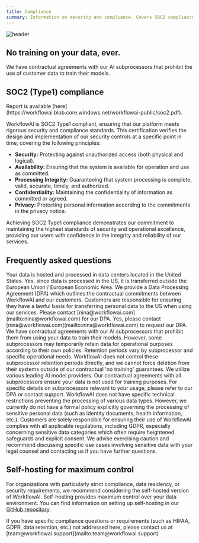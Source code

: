 ```yaml
---
title: Compliance
summary: Information on security and compliance. Covers SOC2 compliance, data handling policies, and provides answers to frequently asked questions about data privacy.
---
```



![header](</images/compliance/header.png>)

## No training on your data, ever.
We have contractual agreements with our AI subprocessors that prohibit the use of customer data to train their models.

## SOC2 (Type1) compliance

<Callout type="info">
  Report is available [here](https://workflowai.blob.core.windows.net/workflowai-public/soc2.pdf).
</Callout>

WorkflowAI is SOC2 Type1 compliant, ensuring that our platform meets rigorous security and compliance standards. This certification verifies the design and implementation of our security controls at a specific point in time, covering the following principles:

- **Security:** Protecting against unauthorized access (both physical and logical).
- **Availability:** Ensuring that the system is available for operation and use as committed.
- **Processing Integrity:** Guaranteeing that system processing is complete, valid, accurate, timely, and authorized.
- **Confidentiality:** Maintaining the confidentiality of information as committed or agreed.
- **Privacy:** Protecting personal information according to the commitments in the privacy notice.

Achieving SOC2 Type1 compliance demonstrates our commitment to maintaining the highest standards of security and operational excellence, providing our users with confidence in the integrity and reliability of our services.

## Frequently asked questions

<Accordions type="single">
  <Accordion title="Where is my data hosted and processed?" id="data-hosting">
    Your data is hosted and processed in data centers located in the United States.
  </Accordion>

  <Accordion title="Is data transferred outside the EU/EEA? What safeguards are in place?" id="eu-data-transfer">
    Yes, since data is processed in the US, it is transferred outside the European Union / European Economic Area. We provide a Data Processing Agreement (DPA) which outlines the contractual commitments between WorkflowAI and our customers. Customers are responsible for ensuring they have a lawful basis for transferring personal data to the US when using our services. Please contact [nina@workflowai.com](mailto:nina@workflowai.com) for our DPA.
  </Accordion>

  <Accordion title="Do you offer a Data Processing Agreement (DPA)?" id="dpa-availability">
    Yes, please contact [nina@workflowai.com](mailto:nina@workflowai.com) to request our DPA.
  </Accordion>

  <Accordion title="Is the data sent to AI models retained? For how long? Can it be deleted?" id="data-retention">
    We have contractual agreements with our AI subprocessors that prohibit them from using your data to train their models. However, some subprocessors may temporarily retain data for operational purposes according to their own policies. Retention periods vary by subprocessor and specific operational needs. WorkflowAI does not control these subprocessor retention periods directly, and we cannot force deletion from their systems outside of our contractual 'no training' guarantees.
  </Accordion>

  <Accordion title="Which AI subprocessors do you use?" id="ai-subprocessors">
    We utilize various leading AI model providers. Our contractual agreements with all subprocessors ensure your data is not used for training purposes. For specific details on subprocessors relevant to your usage, please refer to our DPA or contact support.
  </Accordion>

  <Accordion title="Can I process sensitive personal data (e.g., identity documents) on WorkflowAI?" id="sensitive-data">
    WorkflowAI does not have specific technical restrictions preventing the processing of various data types. However, we currently do not have a formal policy explicitly governing the processing of sensitive personal data (such as identity documents, health information, etc.). Customers are solely responsible for ensuring their use of WorkflowAI complies with all applicable regulations, including GDPR, especially concerning sensitive data categories which often require heightened safeguards and explicit consent. We advise exercising caution and recommend discussing specific use cases involving sensitive data with your legal counsel and contacting us if you have further questions.
  </Accordion>
</Accordions>

## Self-hosting for maximum control
For organizations with particularly strict compliance, data residency, or security requirements, we recommend considering the self-hosted version of WorkflowAI. Self-hosting provides maximum control over your data environment. You can find information on setting up self-hosting in our [GitHub repository](https://github.com/workflowai/workflowai).

<Card
  title="Self-Hosting Guide"
  description="Learn how to deploy WorkflowAI in your own environment for maximum control and compliance."
  href="/self-hosting"
/>

<Callout type="info">
  If you have specific compliance questions or requirements (such as HIPAA, GDPR, data retention, etc.) not addressed here, please contact us at [team@workflowai.support](mailto:team@workflowai.support)
</Callout>
